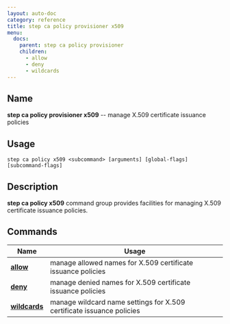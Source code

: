 ```yaml
---
layout: auto-doc
category: reference
title: step ca policy provisioner x509
menu:
  docs:
    parent: step ca policy provisioner
    children:
      - allow
      - deny
      - wildcards
---
```


## Name
**step ca policy provisioner x509** -- manage X.509 certificate issuance policies

## Usage

```raw
step ca policy x509 <subcommand> [arguments] [global-flags] [subcommand-flags]
```

## Description

**step ca policy x509** command group provides facilities for managing X.509 certificate issuance policies.

## Commands


| Name | Usage |
|---|---|
| **[allow](allow/)** | manage allowed names for X.509 certificate issuance policies |
| **[deny](deny/)** | manage denied names for X.509 certificate issuance policies |
| **[wildcards](wildcards/)** | manage wildcard name settings for X.509 certificate issuance policies |

